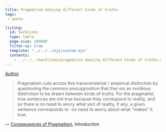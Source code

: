 ```yaml
---
title: Pragmatism denying different kinds of truths
tags:
 - quote

listing:
  id: backlinks
  type: table
  page-size: 100000
  filter-ui: true
  template: "../../../ejs/custom.ejs"
  contents:
    - ../../../backlinks/pragmatism denying different kinds of truths.yml
---
```


[Author](/docs/phil/people/Richard Rorty.html)

> Pragmatism cuts across this transcendental / empirical distinction by questioning the common presupposition that ther eis an invidious distinction to be drawn between kinds of truths. For the pragmatist, true sentences are not true because they correspond to reality, and so there is no need to worry what sort of reality, if any, a given sentence corresponds to -no need to worry about what "makes" it true.

— [Consequences of Pragmatism](/docs/phil/works/Consequences of Pragmatism.html), Introduction